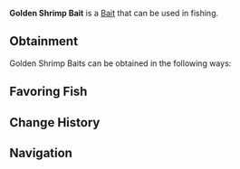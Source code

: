 {{BaitInfobox
|image          = Bait Golden Shrimp Bait.png
|rarity         = Mythical
|crates         = 
|angler_quests  = <!--TBD-->
|pref_luck      = 120
|univ_luck      = 90
|resilience     = 10
|lure           = 15
|ability        = 
}}
'''Golden Shrimp Bait''' is a {{Rarity|Mythical}} [[Bait]] that can be used in fishing.

== Obtainment ==
Golden Shrimp Baits can be obtained in the following ways:
<!--* [[Angler]] Quests, starting from the ?th completion-->

== Favoring Fish ==
{{Fish by Category Table|Golden Shrimp Bait-Loving Fish|event=1|show_location=1|hide_bait=1|resultsheader='''%PAGES%''' [[Fish]] prefer Golden Shrimp Baits:|noresultsheader=No fish prefer Golden Shrimp Baits.}}

== Change History ==
{{Change History|1.0}}

== Navigation ==
{{Bait Navbox}}